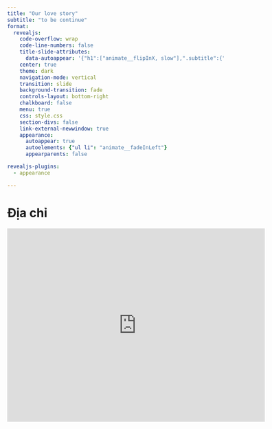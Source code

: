 ```yaml
---
title: "Our love story"
subtitle: "to be continue"
format:
  revealjs:
    code-overflow: wrap
    code-line-numbers: false
    title-slide-attributes:
      data-autoappear: '{"h1":["animate__flipInX, slow"],".subtitle":{"animation":"animate__fadeInDown", "speed":"faster", "split":"letters", "delay":"40", "container-delay":"1000"}}'
    center: true
    theme: dark
    navigation-mode: vertical
    transition: slide
    background-transition: fade
    controls-layout: bottom-right
    chalkboard: false
    menu: true
    css: style.css
    section-divs: false
    link-external-newwindow: true
    appearance:
      autoappear: true
      autoelements: {"ul li": "animate__fadeInLeft"}
      appearparents: false

revealjs-plugins:
  - appearance

---
```


# Địa chỉ

<iframe src="https://www.google.com/maps/embed?pb=!1m14!1m8!1m3!1d1175.8428162269743!2d106.85520348241621!3d10.951652361228417!3m2!1i1024!2i768!4f13.1!3m3!1m2!1s0x3174dfb47a327b71%3A0xb44e728e45a8db36!2sKim%20Center!5e0!3m2!1svi!2sus!4v1731579573130!5m2!1svi!2sus" width="600" height="450" style="border:0;" allowfullscreen="" loading="lazy" referrerpolicy="no-referrer-when-downgrade"></iframe>
